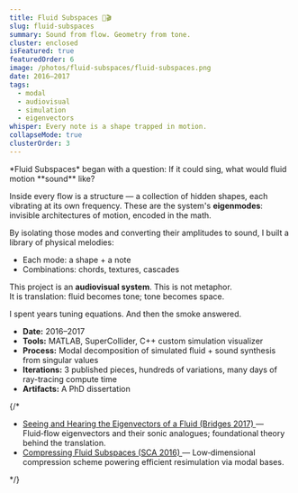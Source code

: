 ```yaml
---
title: Fluid Subspaces 🎵🎬
slug: fluid-subspaces
summary: Sound from flow. Geometry from tone.
cluster: enclosed
isFeatured: true
featuredOrder: 6
image: /photos/fluid-subspaces/fluid-subspaces.png
date: 2016–2017
tags:
  - modal
  - audiovisual
  - simulation
  - eigenvectors
whisper: Every note is a shape trapped in motion.
collapseMode: true
clusterOrder: 3
---
```


<ProjectOverview>
*Fluid Subspaces* began with a question:  
If it could sing, what would fluid motion **sound** like?

Inside every flow is a structure — a collection of hidden shapes, each vibrating at its own frequency. These are the system's **eigenmodes**: invisible architectures of motion, encoded in the math.

By isolating those modes and converting their amplitudes to sound, I built a library of physical melodies:  
- Each mode: a shape + a note  
- Combinations: chords, textures, cascades  

This project is an **audiovisual system**. This is not metaphor.  
It is translation: fluid becomes tone; tone becomes space.

</ProjectOverview>

<MediaSection title="Resonant Forms">
  <MediaItem
    title="One Note (mode 25)"
    description="The shape and sound of a low-frequency mode."
    youtubeUrl="https://www.youtube.com/embed/CAoQLYr8doE"
  />
  <MediaItem
    title="Higher Note (mode 75)"
    description="A higher-frequency mode."
    youtubeUrl="https://www.youtube.com/embed/Vwpi6U7AD5A"
  />
  <MediaItem
    title="Even Higher Note (mode 149)"
    description="An even higher-frequency mode."
    youtubeUrl="https://www.youtube.com/embed/o0UtONgtpFo"
  />
</MediaSection>

<MediaSection title="Combinatory Forms">
  <MediaItem
    title="Chord Formation"
    description="Combining the three isolated modes above into an audiovisual chord."
    youtubeUrl="https://www.youtube.com/embed/UkvLaE_o1ZM"
  />
</MediaSection>

<MediaSection title="Scale & Motion">
  <MediaItem
    title="Scale"
    description="Sweeping through a series of forms as a musical and spatial scale."
    youtubeUrl="https://www.youtube.com/embed/cB79S4NwCHc"
  />
  <MediaItem
    title="Melody"
    description="A playful melody constructed from selections of the scale above."
    youtubeUrl="https://www.youtube.com/embed/N6fzJXbn2ts"
  />
</MediaSection>

<MediaSection title="Spatial Timbres">
  <MediaItem
    title="Swell"
    description="Exploring spatial depth by layering all modes at varying intensities."
    youtubeUrl="https://www.youtube.com/embed/zUkpNKpkwP4"
  />
  <MediaItem
    title="Accent"
    description="A sharp transient that uses all the modes."
    youtubeUrl="https://www.youtube.com/embed/0An95mF3Yk0"
  />
</MediaSection>

<MediaSection title="Abstract Trajectories">
  <MediaItem
    title="Example 1"
    description="Mapping an unexpected path through configuration space."
    youtubeUrl="https://www.youtube.com/embed/gQew0VmLS8k"
  />
  <MediaItem
    title="Example 2"
    description="Further exploration of non-physical modal trajectories."
    youtubeUrl="https://www.youtube.com/embed/y6zraBpH5PA"
  />
</MediaSection>

<FieldNote>
I spent years tuning equations. And then the smoke answered.
</FieldNote>

<CollapseMetadata>
  <ul>
    <li><strong>Date:</strong> 2016–2017</li>
    <li><strong>Tools:</strong> MATLAB, SuperCollider, C++ custom simulation visualizer</li>
    <li><strong>Process:</strong> Modal decomposition of simulated fluid + sound synthesis from singular values</li>
    <li><strong>Iterations:</strong> 3 published pieces, hundreds of variations, many days of ray-tracing compute time</li>
    <li><strong>Artifacts:</strong> A PhD dissertation</li>
  </ul>
</CollapseMetadata>

{/*
<TechnicalDetails>
  <ul className="list-disc list-inside space-y-2">
    <li>
      <a href="https://archive.bridgesmathart.org/2017/bridges2017-305.pdf" target="_blank" rel="noopener noreferrer" className="underline hover:text-blue-600">
        Seeing and Hearing the Eigenvectors of a Fluid (Bridges 2017)
      </a>
      — Fluid‑flow eigenvectors and their sonic analogues; foundational theory behind the translation.
    </li>
    <li>
      <a href="https://graphics.pixar.com/library/FluidSubspaces/paper.pdf" target="_blank" rel="noopener noreferrer" className="underline hover:text-blue-600">
        Compressing Fluid Subspaces (SCA 2016)
      </a>
      — Low‑dimensional compression scheme powering efficient resimulation via modal bases.
    </li>
  </ul>
</TechnicalDetails>
*/}

<CallToAction email="aaron.demby.jones@gmail.com" />
